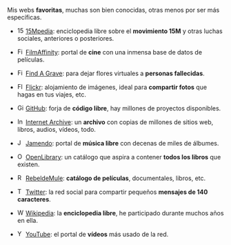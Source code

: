 {{header|1=Favoritas}}

Mis webs '''favoritas''', muchas son bien conocidas, otras menos por ser más específicas.

* [[File:favicon-15mpedia.ico|left|15px|15Mpedia]] [https://15mpedia.org 15Mpedia]: enciclopedia libre sobre el '''movimiento 15M''' y otras luchas sociales, anteriores o posteriores.
{{clear}}
* [[File:favicon-filmaffinity.ico|left|15px|FilmAffinity]] [http://www.filmaffinity.com FilmAffinity]: portal de '''cine''' con una inmensa base de datos de películas.
{{clear}}
* [[File:favicon-findagrave.ico|left|15px|Find A Grave]] [https://secure.findagrave.com Find A Grave]: para dejar flores virtuales a '''personas fallecidas'''.
{{clear}}
* [[File:favicon-flickr.ico|left|15px|Flickr]] [https://www.flickr.com Flickr]: alojamiento de imágenes, ideal para '''compartir fotos''' que hagas en tus viajes, etc.
{{clear}}
* [[File:favicon-github.ico|left|15px|GitHub]] [https://github.com GitHub]: forja de '''código libre''', hay millones de proyectos disponibles.
{{clear}}
* [[File:favicon-archive.png|left|15px|Internet Archive]] [https://archive.org Internet Archive]: un '''archivo''' con copias de millones de sitios web, libros, audios, vídeos, todo.
{{clear}}
* [[File:favicon-jamendo.ico|left|15px|Jamendo]] [https://www.jamendo.com Jamendo]: portal de '''música libre''' con decenas de miles de álbumes.
{{clear}}
* [[File:favicon-openlibrary.png|left|15px|OpenLibrary]] [https://openlibrary.org OpenLibrary]: un catálogo que aspira a contener '''todos los libros''' que existen.
{{clear}}
* [[File:favicon-rebeldemule.ico|left|15px|RebeldeMule]] [http://www.rebeldemule.org RebeldeMule]: '''catálogo de películas''', documentales, libros, etc.
{{clear}}
* [[File:favicon-twitter.ico|left|15px|Twitter]] [https://twitter.com Twitter]: la red social para compartir pequeños '''mensajes de 140 caracteres'''.
{{clear}}
* [[File:favicon-wikipedia.ico|left|15px|Wikipedia]] [https://en.wikipedia.org Wikipedia]: la '''enciclopedia libre''', he participado durante muchos años en ella.
{{clear}}
* [[File:favicon-youtube.ico|left|15px|YouTube]] [https://www.youtube.com YouTube]: el portal de '''vídeos''' más usado de la red.
{{clear}}

<!--
== Por tema ==

=== Salud ===

* [https://www.youtube.com/watch?v=6ZAj2UibCsc ¿Cómo cepillarse los dientes con un cepillo manual?]
* [https://www.youtube.com/watch?v=w4RWl6we6rk ¿Cómo se usa el hilo dental?]
-->

{{footer}}
